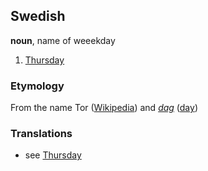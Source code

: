 ==Swedish==
'''noun''', name of weeekday
#[[Thursday]]
===Etymology===
From the name Tor ([[en:Thorr|Wikipedia]]) and ''[[dag]]'' ([[day]])
===Translations===
*see [[Thursday]]